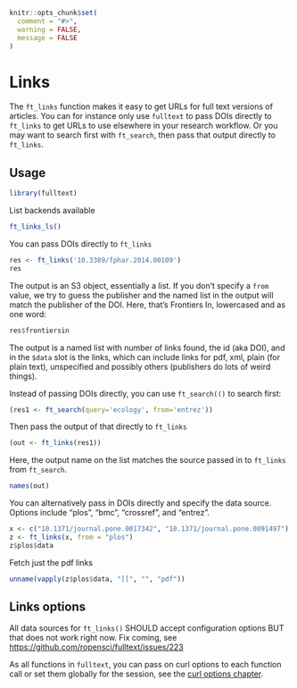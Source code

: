 ```r
knitr::opts_chunk$set(
  comment = "#>",
  warning = FALSE,
  message = FALSE
)
```

# Links {#links}

The `ft_links` function makes it easy to get URLs for full text versions of articles. You can for instance only use `fulltext` to pass DOIs directly to `ft_links` to get URLs to use elsewhere in your research workflow. Or you may want to search first with `ft_search`, then pass that output directly to `ft_links`. 

## Usage {#links-usage}

```r
library(fulltext)
```

List backends available

```r
ft_links_ls()
```

You can pass DOIs directly to `ft_links`

```r
res <- ft_links('10.3389/fphar.2014.00109')
res
```

The output is an S3 object, essentially a list. If you don't specify a `from` value, we try to guess the publisher and the named list in the output will match the publisher of the DOI. Here, that's Frontiers In, lowercased and as one word:


```r
res$frontiersin
```

The output is a named list with number of links found, the id (aka DOI), and in the `$data` slot is the links, which can include links for pdf, xml, plain (for plain text), unspecified and possibly others (publishers do lots of weird things).



Instead of passing DOIs directly, you can use `ft_search(()` to search first:

```r
(res1 <- ft_search(query='ecology', from='entrez'))
```

Then pass the output of that directly to `ft_links`

```r
(out <- ft_links(res1))
```

Here, the output name on the list matches the source passed in to `ft_links` from `ft_search`. 

```r
names(out)
```

You can alternatively pass in DOIs directly and specify the data source. Options include "plos", "bmc", "crossref", and "entrez". 

```r
x <- c("10.1371/journal.pone.0017342", "10.1371/journal.pone.0091497")
z <- ft_links(x, from = "plos")
z$plos$data
```

Fetch just the pdf links

```r
unname(vapply(z$plos$data, "[[", "", "pdf"))
```

## Links options {#links-options}

All data sources for `ft_links()` SHOULD accept configuration options BUT that does not work right now. Fix coming, see <https://github.com/ropensci/fulltext/issues/223>

As all functions in `fulltext`, you can pass on curl options to each function call or set them globally for the session, see the [curl options chapter](#curl-options).
